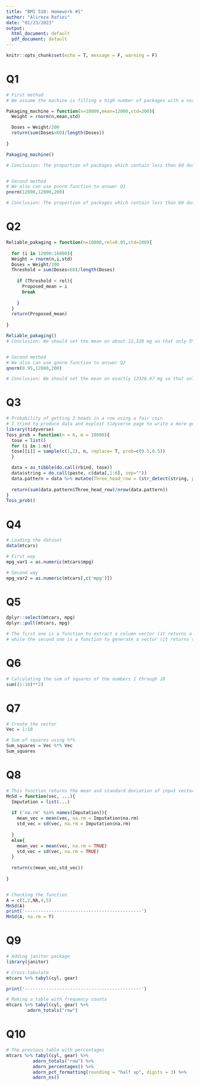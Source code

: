 ---
title: "BMI 510: Homework #1"
author: "Alireza Rafiei"
date: "01/23/2023"
output:
  html_document: default
  pdf_document: default
---

```{r setup, include=FALSE}
knitr::opts_chunk$set(echo = T, message = F, warning = F)
```


# Q1

```{r }
# First method
# We assume the machine is filling a high number of packages with a normal distribution.

Pakaging_machine = function(n=10000,mean=12000,std=200){
  Weight = rnorm(n,mean,std)

  Doses = Weight/200
  return(sum(Doses<60)/length(Doses))
  
}

Pakaging_machine()

# Conclusion: The proportion of packages which contain less than 60 doses is 50% under the current assumption.


# Second method
# We also can use pnorm function to answer Q1
pnorm(12000,12000,200)

# Conclusion: The proportion of packages which contain less than 60 doses is 50%.
```


# Q2

```{r }
Reliable_pakaging = function(n=10000,rel=0.05,std=200){
  
  for (i in 12000:16000){
  Weight = rnorm(n,i,std)
  Doses = Weight/200
  Threshold = sum(Doses<60)/length(Doses)
  
    if (Threshold < rel){
      Proposed_mean = i
      break
    
    }
  }
  return(Proposed_mean)
  
}

Reliable_pakaging()
# Conclusion: We should set the mean on about 12,328 mg so that only 5% of packages contain less than 60 doses.


# Second method
# We also can use qnorm function to answer Q2
qnorm(0.95,12000,200)

# Conclusion: We should set the mean on exactly 12328.97 mg so that only 5% of packages contain less than 60 doses.
```


# Q3

```{r }
# Probability of getting 3 heads in a row using a fair coin
# I tried to produce data and exploit tidyverse page to write a more generalization function for tossing a fair coin problem
library(tidyverse)
Toss_prob = function(n = 6, m = 10000){
  tose = list()
  for (i in 1:m){
  tose[[i]] = sample(c(1,2), n, replace= T, prob=c(0.5,0.5))
  }

  data = as_tibble(do.call(rbind, tose))
  data$string = do.call(paste, c(data[,1:6], sep=""))
  data.pattern = data %>% mutate(Three_head_row = (str_detect(string, pattern = '222')))
  
  return(sum(data.pattern$Three_head_row)/nrow(data.pattern))
}
Toss_prob()
```


# Q4

```{r }
# Loading the dataset
data(mtcars)

# First way
mpg_var1 = as.numeric(mtcars$mpg)

# Second way
mpg_var2 = as.numeric(mtcars[,c('mpg')])

```


# Q5

```{r }
dplyr::select(mtcars, mpg)
dplyr::pull(mtcars, mpg)

# The first one is a function to extract a column vector (it returns a data frame with indexed rows and the specified column), 
# while the second one is a function to generate a vector (it returns the selected columns as a vector).
```


# Q6

```{r }
# Calculating the sum of squares of the numbers 1 through 10
sum((1:10)**2)
```


# Q7

```{r }
# Create the vector
Vec = 1:10

# Sum of squares using %*%
Sum_squares = Vec %*% Vec
Sum_squares
```


# Q8

```{r }
# This function returns the mean and standard deviation of input vector
MnSd = function(vec, ...){
  Imputation = list(...)
  
  if ('na.rm' %in% names(Imputation)){
    mean_vec = mean(vec, na.rm = Imputation$na.rm)
    std_vec = sd(vec, na.rm = Imputation$na.rm)
    
  }
  else{
    mean_vec = mean(vec, na.rm = TRUE)
    std_vec = sd(vec, na.rm = TRUE)
  }
  
  return(c(mean_vec,std_vec))
  
}


# Checking the function
A = c(1,2,NA,4,5)
MnSd(A)
print('--------------------------------------------')
MnSd(A, na.rm = T)
```



# Q9

```{r }
# Adding janitor package
library(janitor)

# Cross-tabulate
mtcars %>% tabyl(cyl, gear)

print('--------------------------------------------')

# Making a table with frequency counts
mtcars %>% tabyl(cyl, gear) %>% 
        adorn_totals("row")
```


# Q10

```{r }
# The previous table with percentages 
mtcars %>% tabyl(cyl, gear) %>% 
          adorn_totals("row") %>%
          adorn_percentages() %>%
          adorn_pct_formatting(rounding = "half up", digits = 3) %>%
          adorn_ns() 
        
```


